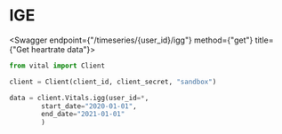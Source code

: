
# IGE

<Swagger endpoint={"/timeseries/{user_id}/igg"} method={"get"} title={"Get heartrate data"}>

```python
from vital import Client

client = Client(client_id, client_secret, "sandbox")

data = client.Vitals.igg(user_id=*,
        start_date="2020-01-01",
        end_date="2021-01-01"
        )
```

</Swagger>
